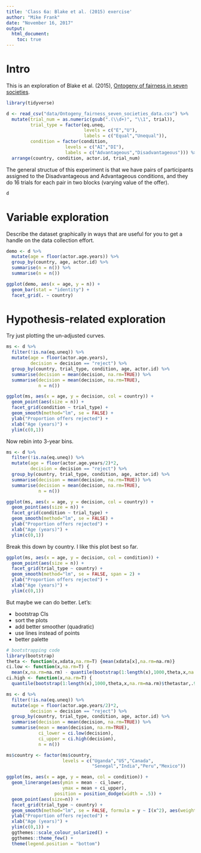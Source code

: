 ```yaml
---
title: 'Class 6a: Blake et al. (2015) exercise'
author: "Mike Frank"
date: "November 16, 2017"
output: 
  html_document:
    toc: true
---
```


# Intro

This is an exploration of Blake et al. (2015), [Ontogeny of fairness in seven societies](http://www.nature.com/nature/journal/v528/n7581/full/nature15703.html).

```r
library(tidyverse)

d <- read_csv("data/Ontogeny_fairness_seven_societies_data.csv") %>%
  mutate(trial_num = as.numeric(gsub(".(\\d+)", "\\1", trial)),
         trial_type = factor(eq.uneq, 
                             levels = c("E","U"), 
                             labels = c("Equal","Unequal")), 
         condition = factor(condition,
                      levels = c("AI","DI"), 
                      labels = c("Advantageous","Disadvantageous"))) %>%
  arrange(country, condition, actor.id, trial_num)
```

The general structue of this experiment is that we have pairs of participants assigned to the Disadvantageous and Advantageous conditions, and they do 16 trials for each pair in two blocks (varying value of the offer). 

```r
d
```


# Variable exploration

Describe the dataset graphically in ways that are useful for you to get a handle on the data collection effort. 

```r
demo <- d %>%
  mutate(age = floor(actor.age.years)) %>%
  group_by(country, age, actor.id) %>%
  summarise(n = n()) %>%
  summarise(n = n())

ggplot(demo, aes(x = age, y = n)) + 
  geom_bar(stat = "identity") + 
  facet_grid(. ~ country)
```

# Hypothesis-related exploration

Try just plotting the un-adjusted curves. 

```r
ms <- d %>%
  filter(!is.na(eq.uneq)) %>%
  mutate(age = floor(actor.age.years), 
         decision = decision == "reject") %>%
  group_by(country, trial_type, condition, age, actor.id) %>%
  summarise(decision = mean(decision, na.rm=TRUE)) %>%
  summarise(decision = mean(decision, na.rm=TRUE),
            n = n())

ggplot(ms, aes(x = age, y = decision, col = country)) + 
  geom_point(aes(size = n)) +
  facet_grid(condition ~ trial_type) + 
  geom_smooth(method="lm", se = FALSE) + 
  ylab("Proportion offers rejected") +
  xlab("Age (years)") +
  ylim(c(0,1)) 
```

Now rebin into 3-year bins.

```r
ms <- d %>%
  filter(!is.na(eq.uneq)) %>%
  mutate(age = floor(actor.age.years/2)*2, 
         decision = decision == "reject") %>%
  group_by(country, trial_type, condition, age, actor.id) %>%
  summarise(decision = mean(decision, na.rm=TRUE)) %>%
  summarise(decision = mean(decision, na.rm=TRUE),
            n = n())

ggplot(ms, aes(x = age, y = decision, col = country)) + 
  geom_point(aes(size = n)) +
  facet_grid(condition ~ trial_type) + 
  geom_smooth(method="lm", se = FALSE) + 
  ylab("Proportion offers rejected") +
  xlab("Age (years)") +
  ylim(c(0,1)) 
```

Break this down by country. I like this plot best so far. 

```r
ggplot(ms, aes(x = age, y = decision, col = condition)) + 
  geom_point(aes(size = n)) +
  facet_grid(trial_type ~ country) + 
  geom_smooth(method="lm", se = FALSE, span = 2) + 
  ylab("Proportion offers rejected") +
  xlab("Age (years)") +
  ylim(c(0,1)) 
```

But maybe we can do better. Let's:

+ bootstrap CIs
+ sort the plots
+ add better smoother (quadratic)
+ use lines instead of points
+ better palette

```r
# bootstrapping code
library(bootstrap)
theta <- function(x,xdata,na.rm=T) {mean(xdata[x],na.rm=na.rm)}
ci.low <- function(x,na.rm=T) {
  mean(x,na.rm=na.rm) - quantile(bootstrap(1:length(x),1000,theta,x,na.rm=na.rm)$thetastar,.025,na.rm=na.rm)}
ci.high <- function(x,na.rm=T) {
  quantile(bootstrap(1:length(x),1000,theta,x,na.rm=na.rm)$thetastar,.975,na.rm=na.rm) - mean(x,na.rm=na.rm)}

ms <- d %>%
  filter(!is.na(eq.uneq)) %>%
  mutate(age = floor(actor.age.years/2)*2, 
         decision = decision == "reject") %>%
  group_by(country, trial_type, condition, age, actor.id) %>%
  summarise(decision = mean(decision, na.rm=TRUE)) %>%
  summarise(mean = mean(decision, na.rm=TRUE), 
            ci_lower = ci.low(decision),
            ci_upper = ci.high(decision),
            n = n())

ms$country <- factor(ms$country, 
                     levels = c("Uganda","US","Canada",
                                "Senegal","India","Peru","Mexico"))

ggplot(ms, aes(x = age, y = mean, col = condition)) + 
  geom_linerange(aes(ymin = mean - ci_lower, 
                     ymax = mean + ci_upper), 
                  position = position_dodge(width = .5)) + 
  geom_point(aes(size=n)) +
  facet_grid(trial_type ~ country) + 
  geom_smooth(method="lm", se = FALSE, formula = y ~ I(x^2), aes(weight = 1/n)) + 
  ylab("Proportion offers rejected") +
  xlab("Age (years)") +
  ylim(c(0,1)) + 
  ggthemes::scale_colour_solarized() + 
  ggthemes::theme_few() +
  theme(legend.position = "bottom")

```

